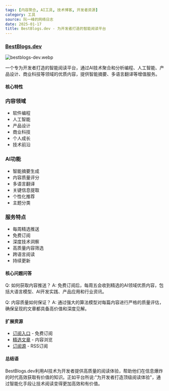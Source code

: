 ```yaml
---
tags: [内容聚合, AI工具, 技术博客, 开发者资源]
category: 工具
source: 阮一峰的网络日志
date: 2025-01-17
title: BestBlogs.dev - 为开发者打造的智能阅读平台
---
```


### [BestBlogs.dev](https://www.bestblogs.dev/)

![bestblogs-dev.webp](https://img.mengpeng.tech/i/2025/01/17/6789eb653887b.webp)

一个专为开发者打造的智能阅读平台，通过AI技术聚合和分析编程、人工智能、产品设计、商业科技等领域的优质内容，提供智能摘要、多语言翻译等增值服务。

#### 核心特性

### 内容领域
- 软件编程
- 人工智能
- 产品设计
- 商业科技
- 个人成长
- 技术前沿

### AI功能
- 智能摘要生成
- 内容质量评分
- 多语言翻译
- 关键信息提取
- 个性化推荐
- 主题分类

### 服务特点
- 每周精选推送
- 免费订阅
- 深度技术洞察
- 高质量内容筛选
- 跨语言阅读
- 持续更新

#### 核心问题问答

Q: 如何获取内容推送？
A: 免费订阅后，每周五会收到精选的AI领域优质内容，包括大语言模型、AI开发实践、产品应用和行业资讯。

Q: 内容质量如何保证？
A: 通过强大的算法模型对每篇内容进行严格的质量评估，确保呈现的文章都具备高价值和深度见解。

#### 扩展资源

- [订阅入口](https://www.bestblogs.dev/) - 免费订阅
- [精选文章](https://www.bestblogs.dev/) - 内容浏览
- [订阅源](https://www.bestblogs.dev/) - RSS订阅

#### 总结语

BestBlogs.dev利用AI技术为开发者提供高质量的阅读体验，帮助他们在信息爆炸的时代高效获取有价值的知识。正如平台所说:"为开发者打造顶级阅读体验"，通过智能化手段让技术阅读变得更加高效和有价值。 
